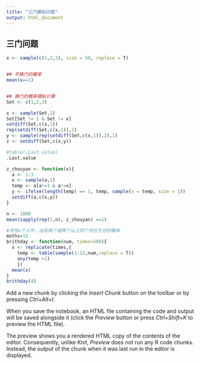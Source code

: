 ```yaml
---
title: "三门模拟问题"
output: html_document
---
```


## 三门问题


```r
x <- sample(c(1,2,3), size = 50, replace = T)


## 不换门的概率
mean(x==1)


## 换门的概率模拟计算
Set <- c(1,2,3)

x <- sample(Set,1)
Set[Set != 1 & Set != x]
setdiff(Set,c(x,1))
rep(setdiff(Set,c(x,1)),2)
y <- sample(rep(setdiff(Set,c(x,1)),2),1)
z <- setdiff(Set,c(x,y))

#table(.Last.value)
.Last.value

```

```r

z_chouyan <- function(x){
  a <- 1:3
  x <- sample(a,1)
  temp <- a[a!=1 & a!=x]
  y <- ifelse(length(temp) == 1, temp, sample(x = temp, size = 1))
  setdiff(a,c(x,y))
}

n <- 1000
mean(sapply(rep(1,n), z_chouyan) ==1)

```

```r
#寻找x个人中，出现两个或两个以上同个月份生日的概率
moths=12
brithday <- function(num, times=500){
  x <- replicate(times,{
    temp <- table(sample(1:12,num,replace = T))
    any(temp >1)
    })
  mean(x)
}
brithday(4)
```






Add a new chunk by clicking the *Insert Chunk* button on the toolbar or by pressing *Ctrl+Alt+I*.

When you save the notebook, an HTML file containing the code and output will be saved alongside it (click the *Preview* button or press *Ctrl+Shift+K* to preview the HTML file).

The preview shows you a rendered HTML copy of the contents of the editor. Consequently, unlike *Knit*, *Preview* does not run any R code chunks. Instead, the output of the chunk when it was last run in the editor is displayed.
